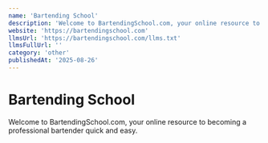 ```yaml
---
name: 'Bartending School'
description: 'Welcome to BartendingSchool.com, your online resource to becoming a professional bartender quick and easy.'
website: 'https://bartendingschool.com'
llmsUrl: 'https://bartendingschool.com/llms.txt'
llmsFullUrl: ''
category: 'other'
publishedAt: '2025-08-26'
---
```


# Bartending School

Welcome to BartendingSchool.com, your online resource to becoming a professional bartender quick and easy.
